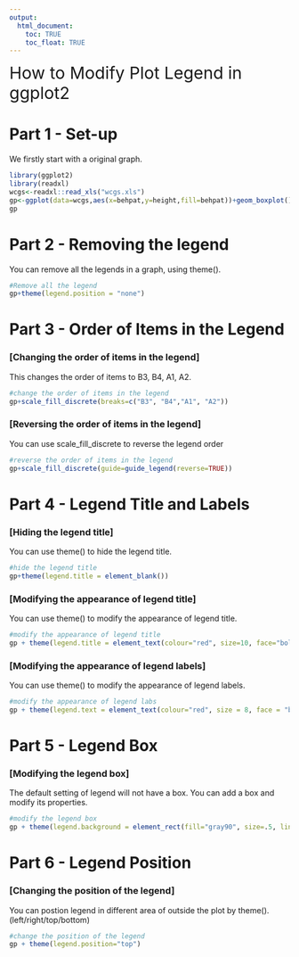 ---
output:
  html_document:
    toc: TRUE
    toc_float: TRUE
---
<span style = "font-size:30px;"> How to Modify Plot Legend in ggplot2 </span>

# Part 1 - Set-up
We firstly start with a original graph.
```{r}
library(ggplot2)
library(readxl)
wcgs<-readxl::read_xls("wcgs.xls")
gp<-ggplot(data=wcgs,aes(x=behpat,y=height,fill=behpat))+geom_boxplot()
gp
```

# Part 2 - Removing the legend
You can remove all the legends in a graph, using theme().
```{r}
#Remove all the legend
gp+theme(legend.position = "none")
```

# Part 3 - Order of Items in the Legend

### [Changing the order of items in the legend]
This changes the order of items to B3, B4, A1, A2.

```{r}
#change the order of items in the legend
gp+scale_fill_discrete(breaks=c("B3", "B4","A1", "A2"))
```

### [Reversing the order of items in the legend]
You can use scale_fill_discrete to reverse the legend order
```{r}
#reverse the order of items in the legend
gp+scale_fill_discrete(guide=guide_legend(reverse=TRUE))
```

# Part 4 - Legend Title and Labels

### [Hiding the legend title]
You can use theme() to hide the legend title.
```{r}
#hide the legend title
gp+theme(legend.title = element_blank())
```

### [Modifying the appearance of legend title]
You can use theme() to modify the appearance of legend title.
```{r}
#modify the appearance of legend title
gp + theme(legend.title = element_text(colour="red", size=10, face="bold"))
```

### [Modifying the appearance of legend labels]
You can use theme() to modify the appearance of legend labels.
```{r}
#modify the appearance of legend labs
gp + theme(legend.text = element_text(colour="red", size = 8, face = "bold"))
```

# Part 5 - Legend Box

### [Modifying the legend box]
The default setting of legend will not have a box. You can add a box and modify its properties.
```{r}
#modify the legend box
gp + theme(legend.background = element_rect(fill="gray90", size=.5, linetype="dotted"))
```

# Part 6 - Legend Position
### [Changing the position of the legend]
You can postion legend in different area of outside the plot by theme(). (left/right/top/bottom)
```{r}
#change the position of the legend
gp + theme(legend.position="top")
```
